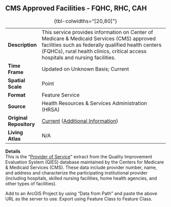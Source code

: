 ## CMS Approved Facilities - FQHC, RHC, CAH

|                         |                                                                                                                                                                                                                                   |
|--------------|----------------------------------------------------------|
| **Description**         | This service provides information on Center of Medicare & Medicaid Services (CMS) approved facilities such as federally qualified health centers (FQHCs), rural health clinics, critical access hospitals and nursing facilities. |
| **Time Frame**          | Updated on Unknown Basis; Current                                                                                                                                                                                                 |
| **Spatial Scale**       | Point                                                                                                                                                                                                                             |
| **Format**              | Feature Service                                                                                                                                                                                                                   |
| **Source**              | Health Resources & Services Administration (HRSA)                                                                                                                                                                                 |
| **Original Repository** | [Current](https://gisportal.hrsa.gov/server/rest/services/HealthCareFacilities/CMSApprovedFacilities_FS/FeatureServer) ([Additional Information](https://data.hrsa.gov/maps/services))                                            |
| **Living Atlas**        | N/A                                                                                                                                                                                                                               |

: {tbl-colwidths="\[20,80\]"}

**Details**\
This is the “[Provider of Service](https://data.cms.gov/provider-characteristics/hospitals-and-other-facilities/provider-of-services-file-hospital-non-hospital-facilities/data)” extract from the Quality Improvement Evaluation System (QIES) database maintained by the Centers for Medicare & Medicaid Services (CMS). These data include provider number, name, and address and characterize the participating institutional provider (including hospitals, skilled nursing facilities, home health agencies, and other types of facilities).

Add to an ArcGIS Project by using “Data from Path” and paste the above URL as the server to use. Export using Feature Class to Feature Class.